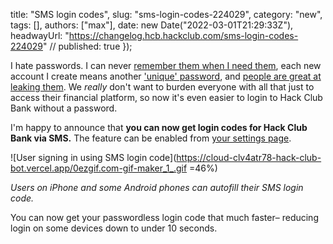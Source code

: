   title: "SMS login codes",
  slug: "sms-login-codes-224029",
  category: "new",
  tags: [],
  authors: ["max"],
  date: new Date("2022-03-01T21:29:33Z"),
  headwayUrl: "https://changelog.hcb.hackclub.com/sms-login-codes-224029" // published: true
});

I hate passwords. I can never [remember them when I need them](https://xkcd.com/936/), each new account I create means another ['unique' password](https://xkcd.com/792/), and [people are great at leaking them](https://knowyourmeme.com/memes/hunter2). We _really_ don't want to burden everyone with all that just to access their financial platform, so now it's even easier to login to Hack Club Bank without a password.

I'm happy to announce that **you can now get login codes for Hack Club Bank via SMS.** The feature can be enabled from [your settings page](https://bank.hackclub.com/my/settings).

![User signing in using SMS login code](https://cloud-clv4atr78-hack-club-bot.vercel.app/0ezgif.com-gif-maker_1_.gif =46%)

_Users on iPhone and some Android phones can autofill their SMS login code._

You can now get your passwordless login code that much faster– reducing login on some devices down to under 10 seconds.
